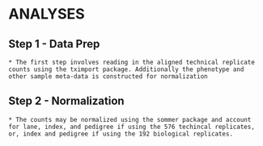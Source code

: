 # ANALYSES

## Step 1 - Data Prep

    * The first step involves reading in the aligned technical replicate counts using the tximport package. Additionally the phenotype and other sample meta-data is constructed for normalization
    
## Step 2 - Normalization

    * The counts may be normalized using the sommer package and account for lane, index, and pedigree if using the 576 techincal replicates, or, index and pedigree if using the 192 biological replicates.
